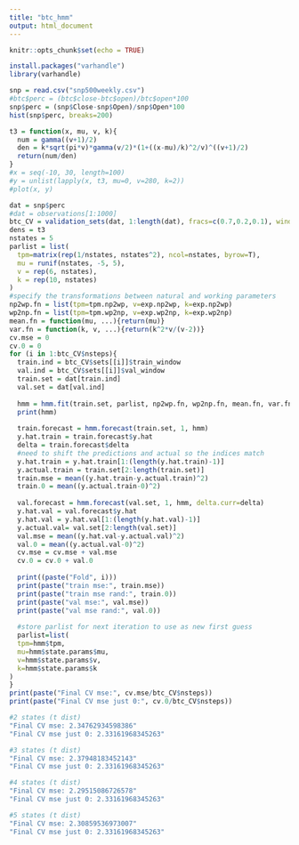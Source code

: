 ```yaml
---
title: "btc_hmm"
output: html_document
---
```


```r
knitr::opts_chunk$set(echo = TRUE)
```

```r
install.packages("varhandle")
library(varhandle)

```

```r
snp = read.csv("snp500weekly.csv")
#btc$perc = (btc$close-btc$open)/btc$open*100
snp$perc = (snp$Close-snp$Open)/snp$Open*100
hist(snp$perc, breaks=200)

```

```r
t3 = function(x, mu, v, k){
  num = gamma((v+1)/2)
  den = k*sqrt(pi*v)*gamma(v/2)*(1+((x-mu)/k)^2/v)^((v+1)/2)
  return(num/den)
}
#x = seq(-10, 30, length=100)
#y = unlist(lapply(x, t3, mu=0, v=280, k=2))
#plot(x, y)
```


```r
dat = snp$perc
#dat = observations[1:1000]
btc_CV = validation_sets(dat, 1:length(dat), fracs=c(0.7,0.2,0.1), window=0.05)
dens = t3
nstates = 5
parlist = list(
  tpm=matrix(rep(1/nstates, nstates^2), ncol=nstates, byrow=T),
  mu = runif(nstates, -5, 5),
  v = rep(6, nstates),
  k = rep(10, nstates)
)
#specify the transformations between natural and working parameters
np2wp.fn = list(tpm=tpm.np2wp, v=exp.np2wp, k=exp.np2wp)
wp2np.fn = list(tpm=tpm.wp2np, v=exp.wp2np, k=exp.wp2np)
mean.fn = function(mu, ...){return(mu)}
var.fn = function(k, v, ...){return(k^2*v/(v-2))}
cv.mse = 0
cv.0 = 0
for (i in 1:btc_CV$nsteps){
  train.ind = btc_CV$sets[[i]]$train_window
  val.ind = btc_CV$sets[[i]]$val_window
  train.set = dat[train.ind]
  val.set = dat[val.ind]
  
  hmm = hmm.fit(train.set, parlist, np2wp.fn, wp2np.fn, mean.fn, var.fn, dens)
  print(hmm)
  
  train.forecast = hmm.forecast(train.set, 1, hmm)
  y.hat.train = train.forecast$y.hat
  delta = train.forecast$delta
  #need to shift the predictions and actual so the indices match
  y.hat.train = y.hat.train[1:(length(y.hat.train)-1)]
  y.actual.train = train.set[2:length(train.set)]
  train.mse = mean((y.hat.train-y.actual.train)^2)
  train.0 = mean((y.actual.train-0)^2)
  
  val.forecast = hmm.forecast(val.set, 1, hmm, delta.curr=delta)
  y.hat.val = val.forecast$y.hat
  y.hat.val = y.hat.val[1:(length(y.hat.val)-1)]
  y.actual.val= val.set[2:length(val.set)]
  val.mse = mean((y.hat.val-y.actual.val)^2)
  val.0 = mean((y.actual.val-0)^2)
  cv.mse = cv.mse + val.mse
  cv.0 = cv.0 + val.0
  
  print((paste("Fold", i)))
  print(paste("train mse:", train.mse))
  print(paste("train mse rand:", train.0))
  print(paste("val mse:", val.mse))
  print(paste("val mse rand:", val.0))
  
  #store parlist for next iteration to use as new first guess
  parlist=list(
  tpm=hmm$tpm,
  mu=hmm$state.params$mu,
  v=hmm$state.params$v,
  k=hmm$state.params$k
)
}
print(paste("Final CV mse:", cv.mse/btc_CV$nsteps))
print(paste("Final CV mse just 0:", cv.0/btc_CV$nsteps))
```


```r
#2 states (t dist)
"Final CV mse: 2.34762934598386"
"Final CV mse just 0: 2.33161968345263"

#3 states (t dist)
"Final CV mse: 2.37948183452143"
"Final CV mse just 0: 2.33161968345263"

#4 states (t dist)
"Final CV mse: 2.29515086726578"
"Final CV mse just 0: 2.33161968345263"

#5 states (t dist)
"Final CV mse: 2.30859536973007"
"Final CV mse just 0: 2.33161968345263"



```






